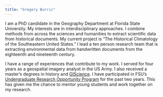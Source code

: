 ```yaml
---
title: "Gregory Burris"
---
```


I am a PhD candidate in the Geography Department at Florida State University. My interests are in interdisciplinary approaches. I combine methods from across the sciences and humanities to extract scientific data from historical documents. My current project is "The Historical Climatology of the Southeastern United States." I lead a ten person research team that is extracting environmental data from handwritten documents from the eighteenth and nineteenth century. 

I have a range of experiences that contribute to my work. I served for four years as a geospatial imagery analyst in the US Army. I also received a master’s degrees in history and [GIScience](http://geography.fsu.edu/programs/graduate/masters-in-gis/). I have participated in FSU’s [Undergraduate Research Opportunity Program](https://cre.fsu.edu/programs/urop) for the past two years. This has given me the chance to mentor young students and work together on my research. 
